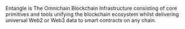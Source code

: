 
<ImageWithText 
  src="/logos/entangle.png" 
  alt="Image description" 
  text="Entangle Finance" 
/>




Entangle is The Omnichain Blockchain Infrastructure consisting of core primitives and tools unifying the blockchain ecosystem whilst delivering universal Web2 or Web3 data to smart contracts on any chain.